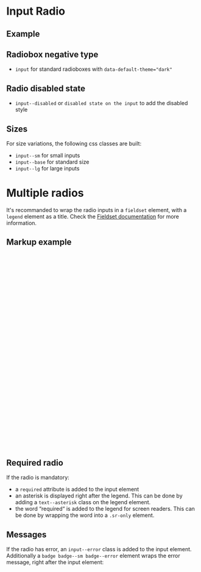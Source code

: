 
<Meta of={RadioStories} />

# Input Radio

## Example

<Canvas of={RadioStories.Example} />

<Controls of={RadioStories.Example} />

## Radiobox negative type

- `input` for standard radioboxes with `data-default-theme="dark"`

<Canvas of={RadioStories.NegativeRadio} className="storybook-bg-negative" />

## Radio disabled state

- `input--disabled` or `disabled state on the input` to add the disabled style

<Canvas of={RadioStories.DisabledRadio} />

## Sizes

For size variations, the following css classes are built:

- `input--sm` for small inputs
- `input--base` for standard size
- `input--lg` for large inputs

<Canvas of={RadioStories.SizesRadio} />

# Multiple radios

It's recommanded to wrap the radio inputs in a `fieldset` element, with a `legend` element as a title.
Check the [Fieldset documentation](/docs/components-form-fieldset--example-radio) for more information.

## Markup example

```html
<fieldset class="form__group">
  <legend class="form__group__legend text--asterisk">
    Radio button group legend
    <span class="sr-only">required</span>
  </legend>
  <div class="form__group__radio">
    <input
      type="radio"
      id="radio-0"
      name="radio-group-1"
      required="required"
      class="input"
      value="value-1"
    />
    <label for="radio-0" class="text--asterisk">
      Label for value one
      <span class="sr-only">required</span>
    </label>
  </div>
  <div class="form__group__radio">
    <input
      type="radio"
      id="radio-1"
      name="radio-group-1"
      required="required"
      class="input"
      value="value-2"
    />
    <label for="radio-1" class="text--asterisk">
      Label for value two
      <span class="sr-only">required</span>
    </label>
  </div>
</fieldset>
```

## Required radio

If the radio is mandatory:

- a `required` attribute is added to the input element
- an asterisk is displayed right after the legend. This can be done by adding a `text--asterisk` class on the legend element.
- the word “required“ is added to the legend for screen readers. This can be done by wrapping the word into a `.sr-only` element.

<Canvas of={RadioStories.RequiredRadio} />

## Messages

If the radio has error, an `input--error` class is added to the input element. Additionally
a `badge badge--sm badge--error` element wraps the error message, right after the input element:

<Canvas of={RadioStories.MessageRadio} />
